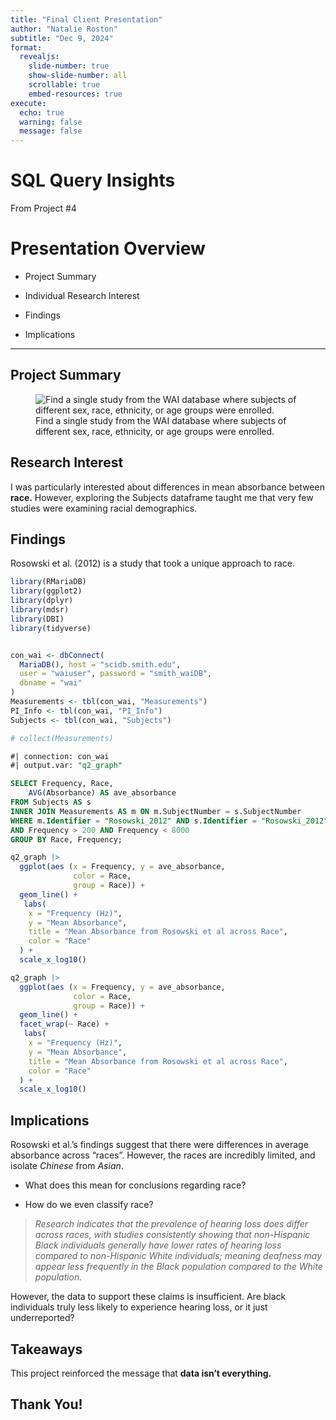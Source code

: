 ```yaml
---
title: "Final Client Presentation"
author: "Natalie Roston"
subtitle: "Dec 9, 2024"
format:
  revealjs:
    slide-number: true
    show-slide-number: all
    scrollable: true
    embed-resources: true
execute:
  echo: true
  warning: false
  message: false
---
```


# SQL Query Insights

From Project #4

# Presentation Overview

-   Project Summary

-   Individual Research Interest

-   Findings

-   Implications

------------------------------------------------------------------------

## Project Summary

![Find a single study from the WAI database where subjects of different sex, race, ethnicity, or age groups were enrolled.](images/clipboard-2844787304.png)

## Research Interest

I was particularly interested about differences in mean absorbance between **race.** However, exploring the Subjects dataframe taught me that very few studies were examining racial demographics.

## Findings

Rosowski et al. (2012) is a study that took a unique approach to race.

```r
library(RMariaDB)
library(ggplot2)
library(dplyr)
library(mdsr)
library(DBI)
library(tidyverse)


con_wai <- dbConnect(
  MariaDB(), host = "scidb.smith.edu",
  user = "waiuser", password = "smith_waiDB", 
  dbname = "wai"
)
Measurements <- tbl(con_wai, "Measurements")
PI_Info <- tbl(con_wai, "PI_Info")
Subjects <- tbl(con_wai, "Subjects")

# collect(Measurements)
```

```sql
#| connection: con_wai
#| output.var: "q2_graph"

SELECT Frequency, Race,
    AVG(Absorbance) AS ave_absorbance
FROM Subjects AS s
INNER JOIN Measurements AS m ON m.SubjectNumber = s.SubjectNumber
WHERE m.Identifier = "Rosowski_2012" AND s.Identifier = "Rosowski_2012" 
AND Frequency > 200 AND Frequency < 8000
GROUP BY Race, Frequency;
```

```r
q2_graph |>
  ggplot(aes (x = Frequency, y = ave_absorbance,
              color = Race,
              group = Race)) +
  geom_line() +
   labs(
    x = "Frequency (Hz)",
    y = "Mean Absorbance",
    title = "Mean Absorbance from Rosowski et al across Race",
    color = "Race"
  ) +
  scale_x_log10()
```

```r
q2_graph |>
  ggplot(aes (x = Frequency, y = ave_absorbance,
              color = Race,
              group = Race)) +
  geom_line() +
  facet_wrap(~ Race) + 
   labs(
    x = "Frequency (Hz)",
    y = "Mean Absorbance",
    title = "Mean Absorbance from Rosowski et al across Race",
    color = "Race"
  ) +
  scale_x_log10()
```

## Implications

Rosowski et al.'s findings suggest that there were differences in average absorbance across "races". However, the races are incredibly limited, and isolate *Chinese* from *Asian*.

-   What does this mean for conclusions regarding race?

-   How do we even classify race?

> *Research indicates that the prevalence of hearing loss does differ across races, with studies consistently showing that non-Hispanic Black individuals generally have lower rates of hearing loss compared to non-Hispanic White individuals; meaning deafness may appear less frequently in the Black population compared to the White population.*

However, the data to support these claims is insufficient. Are black individuals truly less likely to experience hearing loss, or it just underreported?

## Takeaways

This project reinforced the message that **data isn't everything.**

## Thank You!
